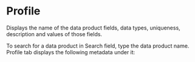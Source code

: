 # Profile
Displays the name of the data product fields, data types, uniqueness, description and values of those fields.

To search for a data product in Search field, type the data product name.
Profile tab displays the following metadata under it:
